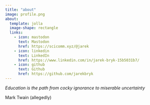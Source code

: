 ```yaml
---
title: "about"
image: profile.png
about:
  template: jolla
  image-shape: rectangle
  links:
    - icon: mastodon
      text: Mastodon
      href: https://scicomm.xyz/@jarek
    - icon: linkedin
      text: LinkedIn
      href: https://www.linkedin.com/in/jarek-bryk-15b5031b7/
    - icon: github
      text: Github
      href: https://github.com/jarekbryk 
---
```


*Education is the path from cocky ignorance to miserable uncertainty*

Mark Twain (allegedly)
